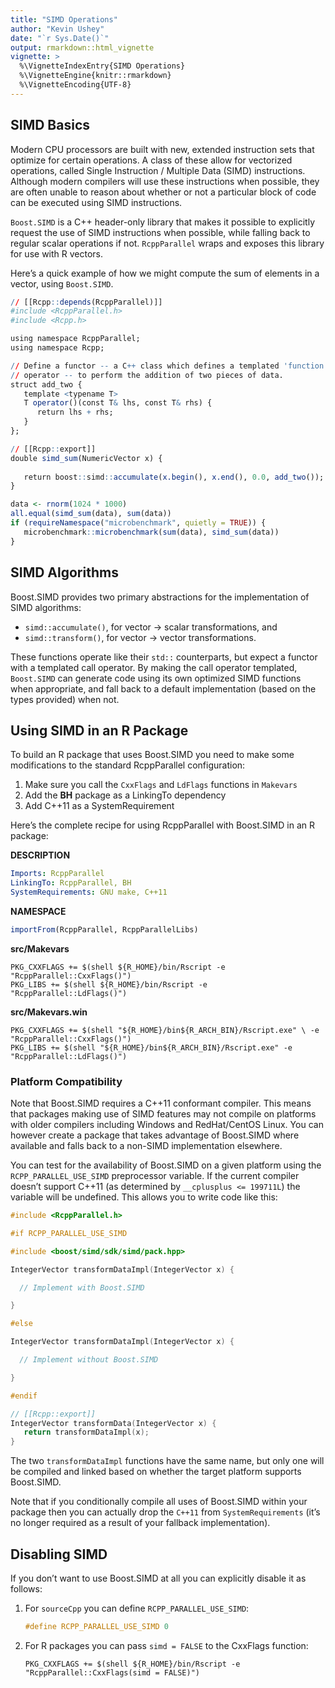 ```yaml
---
title: "SIMD Operations"
author: "Kevin Ushey"
date: "`r Sys.Date()`"
output: rmarkdown::html_vignette
vignette: >
  %\VignetteIndexEntry{SIMD Operations}
  %\VignetteEngine{knitr::rmarkdown}
  %\VignetteEncoding{UTF-8}
---
```


## SIMD Basics

Modern CPU processors are built with new, extended instruction sets that
optimize for certain operations. A class of these allow for vectorized
operations, called Single Instruction / Multiple Data (SIMD) instructions.
Although modern compilers will use these instructions when possible, they are
often unable to reason about whether or not a particular block of code can be
executed using SIMD instructions.

`Boost.SIMD` is a C++ header-only library that makes it possible to explicitly
request the use of SIMD instructions when possible, while falling back to
regular scalar operations if not. `RcppParallel` wraps and exposes this library
for use with R vectors.

Here's a quick example of how we might compute the sum of elements in a vector,
using `Boost.SIMD`.

```r
// [[Rcpp::depends(RcppParallel)]]
#include <RcppParallel.h>
#include <Rcpp.h>

using namespace RcppParallel;
using namespace Rcpp;

// Define a functor -- a C++ class which defines a templated 'function call' 
// operator -- to perform the addition of two pieces of data.
struct add_two {
   template <typename T>
   T operator()(const T& lhs, const T& rhs) {
      return lhs + rhs;
   }
};

// [[Rcpp::export]]
double simd_sum(NumericVector x) {
   
   return boost::simd::accumulate(x.begin(), x.end(), 0.0, add_two());
}
```

```r
data <- rnorm(1024 * 1000)
all.equal(simd_sum(data), sum(data))
if (requireNamespace("microbenchmark", quietly = TRUE)) {
   microbenchmark::microbenchmark(sum(data), simd_sum(data))
}
```


## SIMD Algorithms

Boost.SIMD provides two primary abstractions for the implementation of SIMD algorithms:

- `simd::accumulate()`, for vector -> scalar transformations, and
- `simd::transform()`,  for vector -> vector transformations.

These functions operate like their `std::` counterparts, but expect a functor with a templated call operator. By making the call operator templated, `Boost.SIMD` can generate code using its own optimized SIMD functions when appropriate, and fall back to a default implementation (based on the types provided) when not.

## Using SIMD in an R Package

To build an R package that uses Boost.SIMD you need to make some modifications to the standard RcppParallel configuration:

1. Make sure you call the `CxxFlags` and `LdFlags` functions in `Makevars`
2. Add the **BH** package as a LinkingTo dependency
3. Add C++11 as a SystemRequirement

Here's the complete recipe for using RcppParallel with Boost.SIMD in an R package:

**DESCRIPTION**

```yaml
Imports: RcppParallel
LinkingTo: RcppParallel, BH
SystemRequirements: GNU make, C++11
```

**NAMESPACE**

```R
importFrom(RcppParallel, RcppParallelLibs)
```

**src/Makevars**

```make
PKG_CXXFLAGS += $(shell ${R_HOME}/bin/Rscript -e "RcppParallel::CxxFlags()")
PKG_LIBS += $(shell ${R_HOME}/bin/Rscript -e "RcppParallel::LdFlags()")
```

**src/Makevars.win**

```make
PKG_CXXFLAGS += $(shell "${R_HOME}/bin${R_ARCH_BIN}/Rscript.exe" \ -e "RcppParallel::CxxFlags()")
PKG_LIBS += $(shell "${R_HOME}/bin${R_ARCH_BIN}/Rscript.exe" -e "RcppParallel::LdFlags()")
```

### Platform Compatibility

Note that Boost.SIMD requires a C++11 conformant compiler. This means that packages making use of SIMD features may not compile on platforms with older compilers including Windows and RedHat/CentOS Linux. You can however create a package that takes advantage of Boost.SIMD where available and falls back to a non-SIMD implementation elsewhere.

You can test for the availability of Boost.SIMD on a given platform using the `RCPP_PARALLEL_USE_SIMD` preprocessor variable. If the current compiler doesn't support C++11 (as determined by `__cplusplus <= 199711L`) the variable will be undefined. This allows you to write code like this:

```cpp
#include <RcppParallel.h>

#if RCPP_PARALLEL_USE_SIMD

#include <boost/simd/sdk/simd/pack.hpp>

IntegerVector transformDataImpl(IntegerVector x) {

  // Implement with Boost.SIMD

}

#else

IntegerVector transformDataImpl(IntegerVector x) {

  // Implement without Boost.SIMD

}

#endif

// [[Rcpp::export]]
IntegerVector transformData(IntegerVector x) {
   return transformDataImpl(x);
}

```

The two `transformDataImpl` functions have the same name, but only one will be compiled and linked based on whether the target platform supports Boost.SIMD. 

Note that if you conditionally compile all uses of Boost.SIMD within your package then you can actually drop the `C++11` from `SystemRequirements` (it's no longer required as a result of your fallback implementation).

## Disabling SIMD

If you don't want to use Boost.SIMD at all you can explicitly disable it as follows:

1. For `sourceCpp` you can define `RCPP_PARALLEL_USE_SIMD`:

    ```cpp
    #define RCPP_PARALLEL_USE_SIMD 0
    ```

2. For R packages you can pass `simd = FALSE` to the CxxFlags function:

    ```make
    PKG_CXXFLAGS += $(shell ${R_HOME}/bin/Rscript -e "RcppParallel::CxxFlags(simd = FALSE)")
    ```
   

   






   





